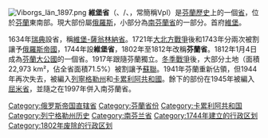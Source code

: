 {{unreferenced|time=2009-5-23}}
[[File:Viborgs_län_1897.png|thumb]]
'''維堡省'''（{{lang-ru|Вы́боргская губе́рния}}、{{lang-sv|Viborgs län}}/{{lang|sv|Wiborgs län}}、{{lang-fi|Viipurin lääni}}，常簡稱Vpl）是[[芬蘭歷史|芬蘭歷史]]上的一個[[省|省]]，位於[[芬蘭|芬蘭]]東南部。現大部份屬[[俄羅斯|俄羅斯]]，小部分為[[南芬蘭省|南芬蘭省]]的一部分。首府[[維堡|維堡]]。

1634年[[瑞典|瑞典]]設省，稱[[維堡-薩翁林納省|維堡-薩翁林納省]]。1721年[[大北方戰爭|大北方戰爭]]後和1743年分兩次被割讓予[[俄羅斯帝國|俄羅斯帝國]]，1744年設'''維堡省'''，1802年至1812年改稱'''芬蘭省'''。1812年1月4日成為[[芬蘭大公國|芬蘭大公國]]的一個省。1917年跟隨芬蘭獨立。[[冬季戰爭|冬季戰爭]]後，大部分土地（面積22,973 km²，佔全省面積71.5%）被割讓予[[蘇聯|蘇聯]]。1941年芬蘭重新佔領，但1944年再次失去，被編入[[列寧格勒州|列寧格勒州]]和[[卡累利阿共和國|卡累利阿共和國]]。餘下的部份在1945年被編入[[屈米省|屈米省]]，並隨之在1997年併入南芬蘭省。
{{Provinces of Finland}}
{{ImpRussia}}
[[Category:俄罗斯帝国直辖省|Category:俄罗斯帝国直辖省]]
[[Category:芬蘭省份|Category:芬蘭省份]]
[[Category:卡累利阿共和国|Category:卡累利阿共和国]]
[[Category:列宁格勒州历史|Category:列宁格勒州历史]]
[[Category:南芬兰省|Category:南芬兰省]]
[[Category:1744年建立的行政区划|Category:1744年建立的行政区划]]
[[Category:1802年废除的行政区划|Category:1802年废除的行政区划]]